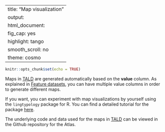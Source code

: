 
---
title: "Map visualization"
output:
  html_document:
    fig_cap: yes
    highlight: tango
    smooth_scroll: no
    theme: cosmo
---

```r
knitr::opts_chunk$set(echo = TRUE)
```

Maps in [TALD](https://timtim1342.github.io/index.html) are generated automatically based on the **value** column. As explained in [Feature datasets](), you can have multiple value columns in order to generate different maps. 

If you want, you can experiment with map visualizations by yourself using the `lingtypology` package for R. You can find a detailed tutorial for the package [here](https://ropensci.github.io/lingtypology/).

The underlying code and data used for the maps in [TALD](https://timtim1342.github.io/index.html) can be viewed in the Github repository for the Atlas.



